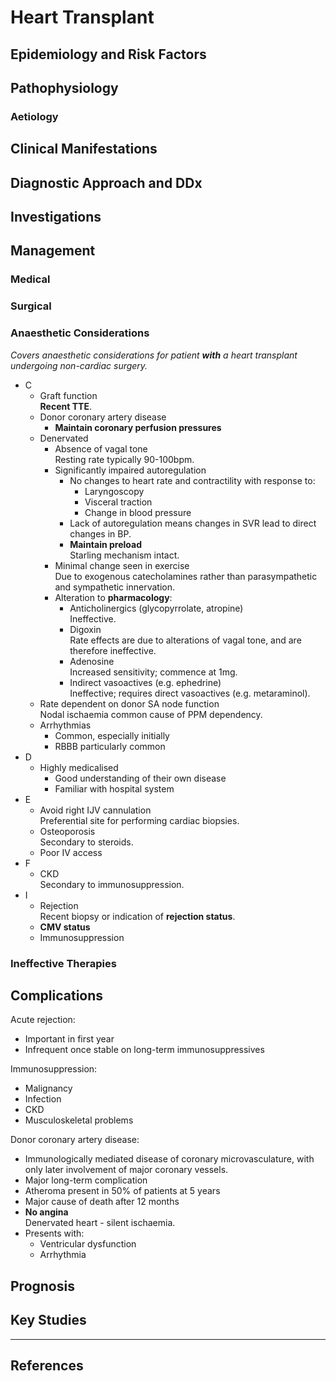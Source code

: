 # Heart Transplant


## Epidemiology and Risk Factors

## Pathophysiology

### Aetiology

## Clinical Manifestations

## Diagnostic Approach and DDx

## Investigations

## Management

### Medical

### Surgical

### Anaesthetic Considerations

*Covers anaesthetic considerations for patient **with** a heart transplant undergoing non-cardiac surgery.*



* C
	* Graft function  
	**Recent TTE**.
	* Donor coronary artery disease
		* **Maintain coronary perfusion pressures**
	* Denervated
		* Absence of vagal tone  
		Resting rate typically 90-100bpm.
		* Significantly impaired autoregulation  
			* No changes to heart rate and contractility with response to:
				* Laryngoscopy
				* Visceral traction
				* Change in blood pressure  
			* Lack of autoregulation means changes in SVR lead to direct changes in BP.
			* **Maintain preload**  
			Starling mechanism intact.
		* Minimal change seen in exercise  
		Due to exogenous catecholamines rather than parasympathetic and sympathetic innervation.
		* Alteration to **pharmacology**:
			* Anticholinergics (glycopyrrolate, atropine)  
			Ineffective.
			* Digoxin  
			Rate effects are due to alterations of vagal tone, and are therefore ineffective.
			* Adenosine  
			Increased sensitivity; commence at 1mg.
			* Indirect vasoactives (e.g. ephedrine)  
			Ineffective; requires direct vasoactives (e.g. metaraminol).
	* Rate dependent on donor SA node function  
	Nodal ischaemia common cause of PPM dependency.
	* Arrhythmias
		* Common, especially initially
		* RBBB particularly common
* D
	* Highly medicalised
		* Good understanding of their own disease
		* Familiar with hospital system
* E
	* Avoid right IJV cannulation  
	Preferential site for performing cardiac biopsies.
	* Osteoporosis  
	Secondary to steroids.
	* Poor IV access
* F
	* CKD  
	Secondary to immunosuppression.
* I
	* Rejection  
	Recent biopsy or indication of **rejection status**.
	* **CMV status**
	* Immunosuppression  


### Ineffective Therapies

## Complications

Acute rejection:

* Important in first year
* Infrequent once stable on long-term immunosuppressives


Immunosuppression:

* Malignancy
* Infection
* CKD
* Musculoskeletal problems

Donor coronary artery disease:

* Immunologically mediated disease of coronary microvasculature, with only later involvement of major coronary vessels.
* Major long-term complication
* Atheroma present in 50% of patients at 5 years
* Major cause of death after 12 months
* **No angina**  
Denervated heart - silent ischaemia.
* Presents with:
	* Ventricular dysfunction
	* Arrhythmia

## Prognosis

## Key Studies


---

## References

